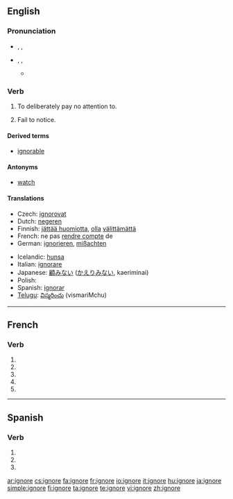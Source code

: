 {{also|ignoré}}
==English==

===Pronunciation===
* {{a|RP}} {{enPR|ĭgnyô'}}, {{IPA|/ɪɡˈnjɔː/}}, {{SAMPA|/Ig"nO:/}}
* {{a|US}} {{enPR|ĭgnyôr'}}, {{IPA|/ɪɡˈnjɔːr/}}, {{SAMPA|/Ig"nO:r/}}
** {{rhymes|ɔː(r)}}

===Verb===
{{en-verb|ignor|ing}}

# To deliberately pay no attention to.
# {{obsolete}} Fail to notice.

====Derived terms====
*[[ignorable]]

====Antonyms====
* [[watch]]

====Translations====
{{trans-top|to deliberately pay no attention to}}
* Czech: [[ignorovat]]
* Dutch: [[negeren]]
* Finnish: [[jättää huomiotta]], [[olla]] [[välittää|välittämättä]]
* French: ne pas [[rendre compte]] de<!--note: "ignorer" is incorrect; this means "to be ignorant of", not "to ignore"-->
* German: [[ignorieren]], [[mißachten]]
{{trans-mid}}
* Icelandic: [[hunsa]]
* Italian: [[ignorare]]
* Japanese: [[顧みない]] ([[かえりみない]], kaeriminai)
* Polish: {{t+|pl|ignorować}}
* Spanish: [[ignorar]]
* [[Telugu]]: [[విస్మరించు]] (vismariMchu)
{{trans-bottom}}

----

==French==

===Verb===
{{fr-verb-form}}

# {{form of|[[first-person|First-person]] [[singular]] [[present indicative]]|ignorer|lang=French}}
# {{form of|[[third-person|Third-person]] [[singular]] [[present indicative]]| ignorer|lang=French}}
# {{form of|First-person singular [[present subjunctive]]|ignorer|lang=French}}
# {{form of|[[third-person|Third-person]] singular [[present subjunctive]]| ignorer|lang=French}}
# {{form of|Second-person singular [[imperative]]|ignorer |lang=French}}

----

==Spanish==

===Verb===
{{es-verb-form|ignorar}}

# {{es-verb form of|ending=ar|mood=subjunctive|tense=present|pers=1|number=singular|[[ignorar]]}}
# {{es-verb form of|ending=ar|mood=subjunctive|tense=present|pers=2|formal=yes|number=singular|[[ignorar]]}}
# {{es-verb form of|ending=ar|mood=subjunctive|tense=present|pers=3|number=singular|[[ignorar]]}}

[[ar:ignore]]
[[cs:ignore]]
[[fa:ignore]]
[[fr:ignore]]
[[io:ignore]]
[[it:ignore]]
[[hu:ignore]]
[[ja:ignore]]
[[simple:ignore]]
[[fi:ignore]]
[[ta:ignore]]
[[te:ignore]]
[[vi:ignore]]
[[zh:ignore]]